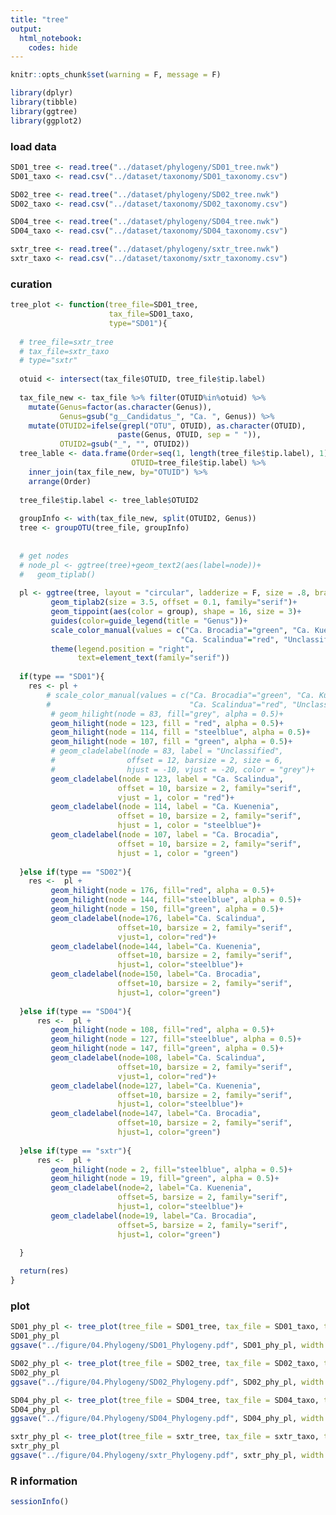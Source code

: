 ---
title: "tree"
output: 
  html_notebook:
    codes: hide
---

```{r setup, include=FALSE}
knitr::opts_chunk$set(warning = F, message = F)

library(dplyr)
library(tibble)
library(ggtree)
library(ggplot2)
```


### load data 
```{r}
SD01_tree <- read.tree("../dataset/phylogeny/SD01_tree.nwk")     
SD01_taxo <- read.csv("../dataset/taxonomy/SD01_taxonomy.csv")

SD02_tree <- read.tree("../dataset/phylogeny/SD02_tree.nwk")
SD02_taxo <- read.csv("../dataset/taxonomy/SD02_taxonomy.csv")

SD04_tree <- read.tree("../dataset/phylogeny/SD04_tree.nwk")
SD04_taxo <- read.csv("../dataset/taxonomy/SD04_taxonomy.csv")

sxtr_tree <- read.tree("../dataset/phylogeny/sxtr_tree.nwk")
sxtr_taxo <- read.csv("../dataset/taxonomy/sxtr_taxonomy.csv")
```


### curation 
```{r}
tree_plot <- function(tree_file=SD01_tree,
                      tax_file=SD01_taxo,
                      type="SD01"){
   
  # tree_file=sxtr_tree
  # tax_file=sxtr_taxo
  # type="sxtr"
  
  otuid <- intersect(tax_file$OTUID, tree_file$tip.label)
  
  tax_file_new <- tax_file %>% filter(OTUID%in%otuid) %>%
    mutate(Genus=factor(as.character(Genus)),
           Genus=gsub("g__Candidatus_", "Ca. ", Genus)) %>%
    mutate(OTUID2=ifelse(grepl("OTU", OTUID), as.character(OTUID), 
                        paste(Genus, OTUID, sep = " ")),
           OTUID2=gsub("_", "", OTUID2))
  tree_lable <- data.frame(Order=seq(1, length(tree_file$tip.label), 1),
                           OTUID=tree_file$tip.label) %>%
    inner_join(tax_file_new, by="OTUID") %>%
    arrange(Order)
  
  tree_file$tip.label <- tree_lable$OTUID2
  
  groupInfo <- with(tax_file_new, split(OTUID2, Genus)) 
  tree <- groupOTU(tree_file, groupInfo)
  
  
  # get nodes 
  # node_pl <- ggtree(tree)+geom_text2(aes(label=node))+
  #   geom_tiplab()
  
  pl <- ggtree(tree, layout = "circular", ladderize = F, size = .8, branch.length = "none")+
         geom_tiplab2(size = 3.5, offset = 0.1, family="serif")+
         geom_tippoint(aes(color = group), shape = 16, size = 3)+
         guides(color=guide_legend(title = "Genus"))+
         scale_color_manual(values = c("Ca. Brocadia"="green", "Ca. Kuenenia"="steelblue",
                                      "Ca. Scalindua"="red", "Unclassified"="grey"))+ 
         theme(legend.position = "right",
               text=element_text(family="serif")) 
  
  if(type == "SD01"){
    res <- pl +  
        # scale_color_manual(values = c("Ca. Brocadia"="green", "Ca. Kuenenia"="steelblue",
        #                               "Ca. Scalindua"="red", "Unclassified"="grey"))+ 
         # geom_hilight(node = 83, fill="grey", alpha = 0.5)+
         geom_hilight(node = 123, fill = "red", alpha = 0.5)+
         geom_hilight(node = 114, fill = "steelblue", alpha = 0.5)+
         geom_hilight(node = 107, fill = "green", alpha = 0.5)+
         # geom_cladelabel(node = 83, label = "Unclassified",
         #                offset = 12, barsize = 2, size = 6, 
         #                hjust = -10, vjust = -20, color = "grey")+
         geom_cladelabel(node = 123, label = "Ca. Scalindua",
                        offset = 10, barsize = 2, family="serif", 
                        vjust = 1, color = "red")+
         geom_cladelabel(node = 114, label = "Ca. Kuenenia",
                        offset = 10, barsize = 2, family="serif", 
                        hjust = 1, color = "steelblue")+
         geom_cladelabel(node = 107, label = "Ca. Brocadia",
                        offset = 10, barsize = 2, family="serif", 
                        hjust = 1, color = "green")
  
  }else if(type == "SD02"){
    res <-  pl + 
         geom_hilight(node = 176, fill="red", alpha = 0.5)+
         geom_hilight(node = 144, fill="steelblue", alpha = 0.5)+
         geom_hilight(node = 150, fill="green", alpha = 0.5)+
         geom_cladelabel(node=176, label="Ca. Scalindua",
                        offset=10, barsize = 2, family="serif",
                        vjust=1, color="red")+
         geom_cladelabel(node=144, label="Ca. Kuenenia",
                        offset=10, barsize = 2, family="serif",
                        hjust=1, color="steelblue")+
         geom_cladelabel(node=150, label="Ca. Brocadia",
                        offset=10, barsize = 2, family="serif",
                        hjust=1, color="green")
    
  }else if(type == "SD04"){
      res <-  pl + 
         geom_hilight(node = 108, fill="red", alpha = 0.5)+
         geom_hilight(node = 127, fill="steelblue", alpha = 0.5)+
         geom_hilight(node = 147, fill="green", alpha = 0.5)+
         geom_cladelabel(node=108, label="Ca. Scalindua",
                        offset=10, barsize = 2, family="serif",
                        vjust=1, color="red")+
         geom_cladelabel(node=127, label="Ca. Kuenenia",
                        offset=10, barsize = 2, family="serif",
                        hjust=1, color="steelblue")+
         geom_cladelabel(node=147, label="Ca. Brocadia",
                        offset=10, barsize = 2, family="serif",
                        hjust=1, color="green")
    
  }else if(type == "sxtr"){
      res <-  pl + 
         geom_hilight(node = 2, fill="steelblue", alpha = 0.5)+
         geom_hilight(node = 19, fill="green", alpha = 0.5)+
         geom_cladelabel(node=2, label="Ca. Kuenenia",
                        offset=5, barsize = 2, family="serif",
                        hjust=1, color="steelblue")+
         geom_cladelabel(node=19, label="Ca. Brocadia",
                        offset=5, barsize = 2, family="serif",
                        hjust=1, color="green")
    
  }

  return(res)
}
```


### plot
```{r}
SD01_phy_pl <- tree_plot(tree_file = SD01_tree, tax_file = SD01_taxo, type="SD01")
SD01_phy_pl
ggsave("../figure/04.Phylogeny/SD01_Phylogeny.pdf", SD01_phy_pl, width = 15, height = 15, dpi = 600)

SD02_phy_pl <- tree_plot(tree_file = SD02_tree, tax_file = SD02_taxo, type="SD02")
SD02_phy_pl
ggsave("../figure/04.Phylogeny/SD02_Phylogeny.pdf", SD02_phy_pl, width = 15, height = 15, dpi = 600)

SD04_phy_pl <- tree_plot(tree_file = SD04_tree, tax_file = SD04_taxo, type="SD04")
SD04_phy_pl
ggsave("../figure/04.Phylogeny/SD04_Phylogeny.pdf", SD04_phy_pl, width = 15, height = 15, dpi = 600)

sxtr_phy_pl <- tree_plot(tree_file = sxtr_tree, tax_file = sxtr_taxo, type="sxtr")
sxtr_phy_pl
ggsave("../figure/04.Phylogeny/sxtr_Phylogeny.pdf", sxtr_phy_pl, width = 10, height = 10, dpi = 600)
```


### R information
```{r}
sessionInfo()
```


```{r}

```

